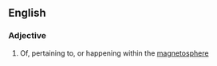 ==English==

===Adjective===
{{en-adj|-}}

# Of, pertaining to, or happening within the [[magnetosphere]]